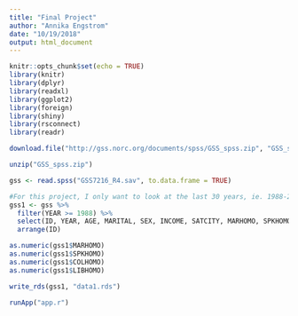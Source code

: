 ```yaml
---
title: "Final Project"
author: "Annika Engstrom"
date: "10/19/2018"
output: html_document
---
```


```r
knitr::opts_chunk$set(echo = TRUE)
library(knitr)
library(dplyr)
library(readxl)
library(ggplot2)
library(foreign)
library(shiny)
library(rsconnect)
library(readr)
```

```r

download.file("http://gss.norc.org/documents/spss/GSS_spss.zip", "GSS_spss.zip", quiet = TRUE)

unzip("GSS_spss.zip")

gss <- read.spss("GSS7216_R4.sav", to.data.frame = TRUE)

#For this project, I only want to look at the last 30 years, ie. 1988-2018
gss1 <- gss %>%
  filter(YEAR >= 1988) %>%
  select(ID, YEAR, AGE, MARITAL, SEX, INCOME, SATCITY, MARHOMO, SPKHOMO, COLHOMO, LIBHOMO, RELIG, LIBTEMP, CONTEMP, MSLMTEMP) %>%
  arrange(ID)

as.numeric(gss1$MARHOMO)
as.numeric(gss1$SPKHOMO)
as.numeric(gss1$COLHOMO)
as.numeric(gss1$LIBHOMO)

write_rds(gss1, "data1.rds")

runApp("app.r")  

 
```